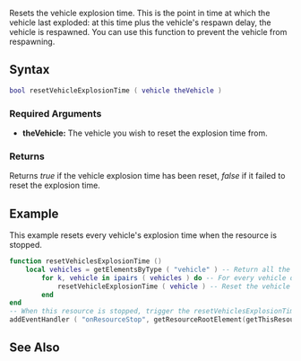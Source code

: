{{Server function}}

Resets the vehicle explosion time. This is the point in time at which the vehicle last exploded: at this time plus the vehicle's respawn delay, the vehicle is respawned. You can use this function to prevent the vehicle from respawning.

==Syntax== 
<syntaxhighlight lang="lua">
bool resetVehicleExplosionTime ( vehicle theVehicle )
</syntaxhighlight>

===Required Arguments=== 
*'''theVehicle:''' The vehicle you wish to reset the explosion time from.

===Returns===
Returns ''true'' if the vehicle explosion time has been reset, ''false'' if it failed to reset the explosion time.

==Example==
This example resets every vehicle's explosion time when the resource is stopped.
<syntaxhighlight lang="lua">
function resetVehiclesExplosionTime ()
	local vehicles = getElementsByType ( "vehicle" ) -- Return all the vehicles in a table
		for k, vehicle in ipairs ( vehicles ) do -- For every vehicle do the following...
			resetVehicleExplosionTime ( vehicle ) -- Reset the vehicle's explosion time
		end
end
-- When this resource is stopped, trigger the resetVehiclesExplosionTime function (above).
addEventHandler ( "onResourceStop", getResourceRootElement(getThisResource()), resetVehiclesExplosionTime )
</syntaxhighlight>

==See Also==
{{Vehicle functions}}